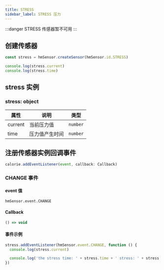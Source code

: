 ```yaml
---
title: STRESS
sidebar_label: STRESS 压力
---
```


:::danger
STRESS 传感器暂不可用
:::

## 创建传感器

```js
const stress = hmSensor.createSensor(hmSensor.id.STRESS)

console.log(stress.current)
console.log(stress.time)
```

## stress 实例

### stress: object

| 属性    | 说明           | 类型     |
| ------- | -------------- | -------- |
| current | 当前压力值     | `number` |
| time    | 压力值产生时间 | `number` |

## 注册传感器实例回调事件

```js
calorie.addEventListener(event, callback: Callback)
```

### CHANGE 事件

#### event 值

`hmSensor.event.CHANGE`

#### Callback

```ts
() => void
```

#### 事件示例

```js
stress.addEventListener(hmSensor.event.CHANGE, function () {
  console.log(stress.current)

  console.log('the stress time: ' + stress.time + ' stress: ' + stress.current + '\r\n')
})
```
